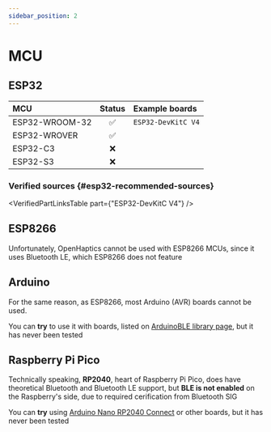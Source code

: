 ```yaml
---
sidebar_position: 2
---
```


# MCU

## ESP32

| MCU                  | Status       | Example boards     |
| :------------------- | :----------: | :----------------- |
| ESP32-WROOM-32       | ✅            | `ESP32-DevKitC V4` |
| ESP32-WROVER         | ✅            |                    |
| ESP32-C3             | ❌            |                    |
| ESP32-S3             | ❌            |                    |

### Verified sources {#esp32-recommended-sources}

<VerifiedPartLinksTable part={"ESP32-DevKitC V4"} />

## ESP8266

Unfortunately, OpenHaptics cannot be used with ESP8266 MCUs, since it uses Bluetooth LE, which ESP8266 does not feature

## Arduino

For the same reason, as ESP8266, most Arduino (AVR) boards cannot be used. 

You can **try** to use it with boards, listed on [ArduinoBLE library page](https://www.arduino.cc/reference/en/libraries/arduinoble/), but it has never been tested

## Raspberry Pi Pico

Technically speaking, **RP2040**, heart of Raspberry Pi Pico, does have theoretical Bluetooth and Bluetooth LE support, but **BLE is not enabled** on the Raspberry's side, due to required cerification from Bluetooth SIG

You can **try** using [Arduino Nano RP2040 Connect](https://store.arduino.cc/products/arduino-nano-rp2040-connect) or other boards, but it has never been tested
